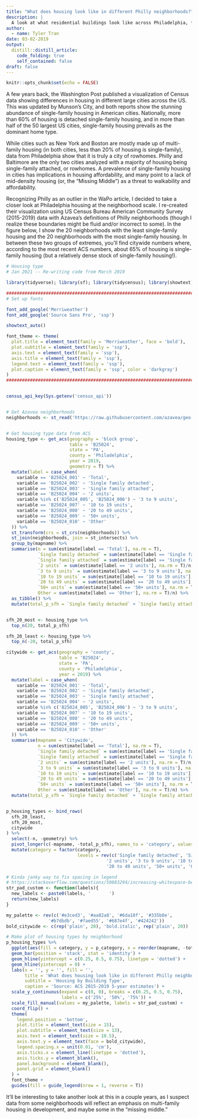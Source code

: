```yaml
---
title: "What does housing look like in different Philly neighborhoods?"
description: |
  A look at what residential buildings look like across Philadelphia, from detached single family homes to multi-unit high-rise apartments.
author:
  - name: Tyler Tran
date: 03-02-2019
output:
  distill::distill_article:
    code_folding: true
    self_contained: false
draft: false
---
```



```r
knitr::opts_chunk$set(echo = FALSE)
```


A few years back, the Washington Post published a visualization of Census data showing differences in housing in different large cities across the US. This was updated by Munson’s City, and both reports show the stunning abundance of single-family housing in American cities. Nationally, more than 60% of housing is detached single-family housing, and in more than half of the 50 largest US cities, single-family housing prevails as the dominant home type.

While cities such as New York and Boston are mostly made up of multi-family housing (in both cities, less than 20% of housing is single-family), data from Philadelphia show that it is truly a city of rowhomes. Philly and Baltimore are the only two cities analyzed with a majority of housing being single-family attached, or rowhomes. A prevalence of single-family housing in cities has implications in housing affordability, and many point to a lack of mid-density housing (or, the “Missing Middle”) as a threat to walkability and affordability.

Recognizing Philly as an outlier in the WaPo article, I decided to take a closer look at Philadelphia housing at the neighborhood scale. I re-created their visualization using US Census Bureau American Community Survey (2015-2019) data with Azavea’s definitions of Philly neighborhoods (though I realize these boundaries might be fluid and/or incorrect to some). In the figure below, I show the 20 neighborhoods with the least single-family housing and the 20 neighborhoods with the most single-family housing. In between these two groups of extremes, you'll find citywide numbers where, according to the most recent ACS numbers, about 65% of housing is single-family housing (but a relatively dense stock of single-family housing!).

```r
# Housing type
# Jan 2021 -- Re-writing code from March 2019

library(tidyverse); library(sf); library(tidycensus); library(showtext)

#########################################################################
# Set up fonts

font_add_google('Merriweather')
font_add_google('Source Sans Pro', 'ssp')

showtext_auto()

font_theme <- theme(
  plot.title = element_text(family = 'Merriweather', face = 'bold'),
  plot.subtitle = element_text(family = 'ssp'),
  axis.text = element_text(family = 'ssp'),
  axis.title = element_text(family = 'ssp'),
  legend.text = element_text(family = 'ssp'),
  plot.caption = element_text(family = 'ssp', color = 'darkgray')
)
#########################################################################


census_api_key(Sys.getenv('census_api'))


# Get Azavea neighborhoods
neighborhoods <- st_read('https://raw.githubusercontent.com/azavea/geo-data/master/Neighborhoods_Philadelphia/Neighborhoods_Philadelphia.geojson')


# Get housing type data from ACS
housing_type <- get_acs(geography = 'block group',
                        table = 'B25024',
                        state = 'PA',
                        county = 'Philadelphia',
                        year = 2019,
                        geometry = T) %>%
  mutate(label = case_when(
    variable == 'B25024_001' ~ 'Total',
    variable == 'B25024_002' ~ 'Single family detached',
    variable == 'B25024_003' ~ 'Single family attached',
    variable == 'B25024_004' ~ '2 units',
    variable %in% c('B25024_005', 'B25024_006') ~ '3 to 9 units',
    variable == 'B25024_007' ~ '10 to 19 units',
    variable == 'B25024_008' ~ '20 to 49 units',
    variable == 'B25024_009' ~ '50+ units',
    variable == 'B25024_010' ~ 'Other'
  )) %>%
  st_transform(crs = st_crs(neighborhoods)) %>%
  st_join(neighborhoods, join = st_intersects) %>%
  group_by(mapname) %>%
  summarise(n = sum(estimate[label == 'Total'], na.rm = T),
            `Single family detached` = sum(estimate[label == 'Single family detached'], na.rm = T)/n,
            `Single family attached` = sum(estimate[label == 'Single family attached'], na.rm = T)/n,
            `2 units` = sum(estimate[label == '2 units'], na.rm = T)/n,
            `3 to 9 units` = sum(estimate[label == '3 to 9 units'], na.rm = T)/n,
            `10 to 19 units` = sum(estimate[label == '10 to 19 units'], na.rm = T)/n,
            `20 to 49 units` = sum(estimate[label == '20 to 49 units'], na.rm = T)/n,
            `50+ units` = sum(estimate[label == '50+ units'], na.rm = T)/n,
            Other = sum(estimate[label == 'Other'], na.rm = T)/n) %>%
  as_tibble() %>%
  mutate(total_p_sfh = `Single family detached` + `Single family attached`)


sfh_20_most <- housing_type %>%
  top_n(20, total_p_sfh)

sfh_20_least <- housing_type %>%
  top_n(-20, total_p_sfh)

citywide <- get_acs(geography = 'county',
                    table = 'B25024',
                    state = 'PA',
                    county = 'Philadelphia',
                    year = 2019) %>%
  mutate(label = case_when(
    variable == 'B25024_001' ~ 'Total',
    variable == 'B25024_002' ~ 'Single family detached',
    variable == 'B25024_003' ~ 'Single family attached',
    variable == 'B25024_004' ~ '2 units',
    variable %in% c('B25024_005', 'B25024_006') ~ '3 to 9 units',
    variable == 'B25024_007' ~ '10 to 19 units',
    variable == 'B25024_008' ~ '20 to 49 units',
    variable == 'B25024_009' ~ '50+ units',
    variable == 'B25024_010' ~ 'Other'
  )) %>%
  summarise(mapname = 'Citywide',
            n = sum(estimate[label == 'Total'], na.rm = T),
            `Single family detached` = sum(estimate[label == 'Single family detached'], na.rm = T)/n,
            `Single family attached` = sum(estimate[label == 'Single family attached'], na.rm = T)/n,
            `2 units` = sum(estimate[label == '2 units'], na.rm = T)/n,
            `3 to 9 units` = sum(estimate[label == '3 to 9 units'], na.rm = T)/n,
            `10 to 19 units` = sum(estimate[label == '10 to 19 units'], na.rm = T)/n,
            `20 to 49 units` = sum(estimate[label == '20 to 49 units'], na.rm = T)/n,
            `50+ units` = sum(estimate[label == '50+ units'], na.rm = T)/n,
            Other = sum(estimate[label == 'Other'], na.rm = T)/n) %>%
  mutate(total_p_sfh = `Single family detached` + `Single family attached`)


p_housing_types <- bind_rows(
  sfh_20_least,
  sfh_20_most,
  citywide
) %>%
  select(-n, -geometry) %>%
  pivot_longer(c(-mapname, -total_p_sfh), names_to = 'category', values_to = 'p_category') %>%
  mutate(category = factor(category, 
                           levels = rev(c('Single family detached', 'Single family attached',
                                      '2 units', '3 to 9 units', '10 to 19 units',
                                      '20 to 49 units', '50+ units', 'Other'))))

# Kinda janky way to fix spacing in legend
# https://stackoverflow.com/questions/50883294/increasing-whitespace-between-legend-items-in-ggplot2/50885122
str_pad_custom <- function(labels){
  new_labels <- paste0(labels, '       ')
  return(new_labels)
}

my_palette <- rev(c('#e3ced3', '#aa82a8', '#6da18f', '#335b8e', 
                '#b7dbdb', '#faed55', '#687e4f', '#424242'))
bold_citywide <- c(rep('plain', 20), 'bold.italic', rep('plain', 20))

# Make plot of housing types by neighborhood
p_housing_types %>%
  ggplot(aes(fill = category, y = p_category, x = reorder(mapname, -total_p_sfh))) +
  geom_bar(position = 'stack', stat = 'identity') +
  geom_hline(yintercept = c(0.25, 0.5, 0.75), linetype = 'dotted') +
  geom_hline(yintercept = 0) +
  labs(x = '', y = '', fill = '',
       title = 'What does housing look like in different Philly neighborhoods?', 
       subtitle = 'Housing by Building Type',
       caption = 'Source: ACS 2015-2019 5-year estimates') +
  scale_y_continuous(expand = c(0, 0), breaks = c(0.25, 0.5, 0.75),
                     labels = c('25%', '50%', '75%')) +
  scale_fill_manual(values = my_palette, labels = str_pad_custom) +
  coord_flip() +
  theme(
    legend.position = 'bottom',
    plot.title = element_text(size = 15),
    plot.subtitle = element_text(size = 13),
    axis.text = element_text(size = 10.5),
    axis.text.y = element_text(face = bold_citywide),
    legend.spacing.x = unit(0.01, 'cm'),
    axis.ticks.x = element_line(linetype = 'dotted'),
    axis.ticks.y = element_blank(),
    panel.background = element_blank(),
    panel.grid = element_blank()
  ) +
  font_theme +
  guides(fill = guide_legend(nrow = 1, reverse = T))
```


It’ll be interesting to take another look at this in a couple years, as I suspect data from some neighborhoods will reflect an emphasis on multi-family housing in development, and maybe some in the “missing middle.”

